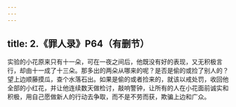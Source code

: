 ```yaml
---
---
---
```

title: 2.《罪人录》P64（有删节）
---





实验的小花原来只有十一朵，可在一夜之间后，他既没有好的表现，又无积极言行，却由十一成了十三朵。那多出的两朵从哪来的呢？是否是偷的或捡了别人的？望上边顺藤摸瓜，查个水落石出。如果是偷的或者捡来的，就该以戒处罚，收回他全部的小红花，并让他连续数天做检讨，敲响警钟，让所有的人在小花面前诚实和积极，用自己愿做新人的行动去争取，而不是不劳而获，欺骗上边和广众。